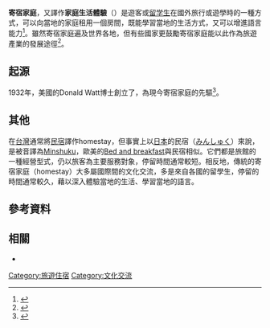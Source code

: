 {{not|民宿}}
{{Link style|time=2015-12-11T10:09:53+00:00}}
'''寄宿家庭'''，又譯作'''家庭生活體驗'''（{{lang-en|Homestay、Host family}}）是遊客或[[留学生|留学生]]在國外旅行或遊學時的一種方式，可以向當地的家庭租用一個房間，既能學習當地的生活方式，又可以增進語言能力<ref>{{cite journal|last=Rivers|first=William P.|year=1998|title=Is Being There Enough? The Effects of Homestay Placements on Language Gain During Study Abroad|journal=Foreign Language Annals|volume=31|issue=4|pages=492–500|url=http://eric.ed.gov/ERICWebPortal/custom/portlets/recordDetails/detailmini.jsp?_nfpb=true&_&ERICExtSearch_SearchValue_0=EJ581914&ERICExtSearch_SearchType_0=no&accno=EJ581914 |accessdate=2011-03-04}}</ref>。雖然寄宿家庭遍及世界各地，但有些國家更鼓勵寄宿家庭能以此作為旅遊產業的發展途徑<ref>{{cite news|url=http://wisatamelayu.com/en/news/d/4540/three-interesting-events-on-selangor-tourism-2008-itinerary/|title=Three Interesting Events On Selangor Tourism 2008 Itinerary|date=2008-05-17|publisher=wisatamelayu.com|accessdate=2011-03-04|deadurl=yes|archiveurl=https://web.archive.org/web/20160309172944/http://wisatamelayu.com/en/news/d/4540/three-interesting-events-on-selangor-tourism-2008-itinerary/|archivedate=2016-03-09}}</ref>。

== 起源 ==
1932年，美國的Donald Watt博士創立了{{le|國際生活體驗協會|Experiment in International Living}}，為現今寄宿家庭的先驅<ref>{{cite web |url=http://www.experimentinternational.org/20343.cfm |title=The Pioneer in International Education |publisher=[[:en:Experiment_in_International_Living|The Experiment in International Living]] |accessdate=2011-03-04 |deadurl=yes |archiveurl=https://web.archive.org/web/20110227202129/http://www.experimentinternational.org/20343.cfm |archivedate=2011-02-27 }}</ref>。

== 其他 ==
在[[台灣|台灣]]通常將[[民宿|民宿]]譯作homestay，但事實上以[[日本|日本]]的民宿（[[:ja:民宿|みんしゅく]]）來說，是被音譯為[[:en:Ryokan_(Japanese_inn)#Minshuku|Minshuku]]，歐美的[[:en:Bed_and_breakfast|Bed and breakfast]]與民宿相似。它們都是旅館的一種經營型式，仍以旅客為主要服務對象，停留時間通常較短。相反地，傳統的寄宿家庭（homestay）大多屬國際間的文化交流，多是來自各國的留學生，停留的時間通常較久，藉以深入體驗當地的生活、學習當地的語言。

== 參考資料==
{{reflist}}

== 相關 ==
* {{link-en|Boarding house}}

{{共享经济}}

[[Category:旅遊住宿|Category:旅遊住宿]]
[[Category:文化交流|Category:文化交流]]